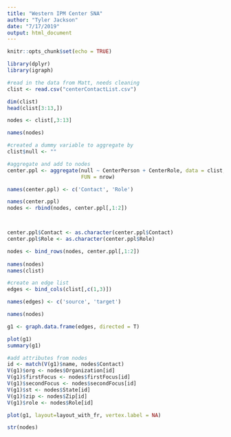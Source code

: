 ```yaml
---
title: "Western IPM Center SNA"
author: "Tyler Jackson"
date: "7/17/2019"
output: html_document
---
```


```r
knitr::opts_chunk$set(echo = TRUE)

library(dplyr)
library(igraph)
```


```r

#read in the data from Matt, needs cleaning
clist <- read.csv("centerContactList.csv")

dim(clist)
head(clist[3:13,])

nodes <- clist[,3:13]

names(nodes)

#created a dummy variable to aggregate by
clist$null <- ""

#aggregate and add to nodes
center.ppl <- aggregate(null ~ CenterPerson + CenterRole, data = clist,
                        FUN = nrow) 

names(center.ppl) <- c('Contact', 'Role')

names(center.ppl)
nodes <- rbind(nodes, center.ppl[,1:2])



center.ppl$Contact <- as.character(center.ppl$Contact)
center.ppl$Role <- as.character(center.ppl$Role)

nodes <- bind_rows(nodes, center.ppl[,1:2])
          
names(nodes)
names(clist)

#create an edge list
edges <- bind_cols(clist[,c(1,3)])

names(edges) <- c('source', 'target')

names(nodes)
```

```r

g1 <- graph.data.frame(edges, directed = T)

plot(g1)
summary(g1)

#add attributes from nodes
id <- match(V(g1)$name, nodes$Contact)
V(g1)$org <- nodes$Organization[id]
V(g1)$firstFocus <- nodes$firstFocus[id]
V(g1)$secondFocus <- nodes$secondFocus[id]
V(g1)$st <- nodes$State[id]
V(g1)$zip <- nodes$Zip[id]
V(g1)$role <- nodes$Role[id]


```

```r
plot(g1, layout=layout_with_fr, vertex.label = NA)

str(nodes)
```

